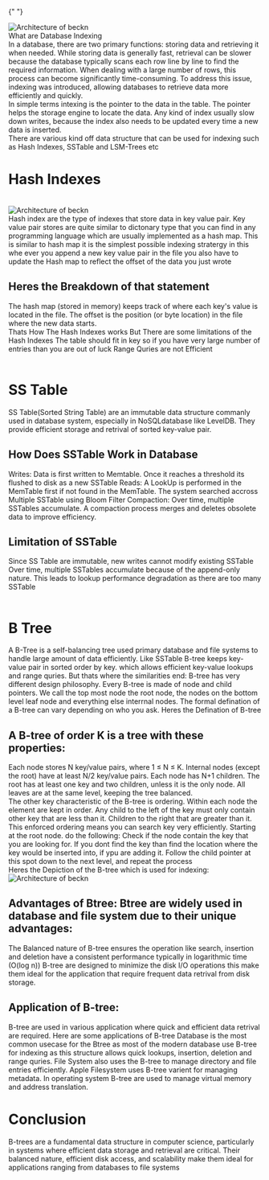 {" "}

<Image
  src="https://res.cloudinary.com/dugadzwcv/image/upload/v1740920385/1_mi2OmU60IUqO7Td6x9MnrA_joqfnu.png"
  alt="Architecture of beckn"
  width={1200}
  height={630}
/>
<Br />
What are Database Indexing <Br />
In a database, there are two primary functions: storing data and retrieving it when
needed. While storing data is generally fast, retrieval can be slower because the
database typically scans each row line by line to find the required information.
When dealing with a large number of rows, this process can become significantly time-consuming.
To address this issue, indexing was introduced, allowing databases to retrieve data
more efficiently and quickly.
<Br />
In simple terms intexing is the pointer to the data in the table. The pointer helps
the storage engine to locate the data. Any kind of index usually slow down writes,
because the index also needs to be updated every time a new data is inserted.
<Br />
There are various kind off data structure that can be used for indexing such as Hash
Indexes, SSTable and LSM-Trees etc
<Br />
<H1>Hash Indexes</H1>
<Br />
<Image
  src="https://res.cloudinary.com/dugadzwcv/image/upload/v1741976551/Screenshot_from_2025-03-14_23-50-12_uqhgcc.png"
  alt="Architecture of beckn"
  width={1200}
  height={630}
/>
<Br />
Hash index are the type of indexes that store data in key value pair. Key value pair
stores are quite similar to dictonary type that you can find in any programming language
which are usually implemented as a hash map. This is similar to hash map it is the
simplest possible indexing stratergy in this whe ever you append a new key value
pair in the file you also have to update the Hash map to reflect the offset of the
data you just wrote
<Br />
<H2>Heres the Breakdown of that statement</H2>
<BulletIcon>
  The hash map (stored in memory) keeps track of where each key's value is
  located in the file.
</BulletIcon>
<BulletIcon>
  The offset is the position (or byte location) in the file where the new data
  starts.
</BulletIcon>
<Br />
Thats How The Hash Indexes works But There are some limitations of the Hash Indexes
<BulletIcon>
  The table should fit in key so if you have very large number of entries than
  you are out of luck
</BulletIcon>
<BulletIcon>Range Quries are not Efficient</BulletIcon>
<Br />
<Br />
<H1>SS Table</H1>
SS Table(Sorted String Table) are an immutable data structure commanly used in database
system, especially in NoSQLdatabase like LevelDB. They provide efficient storage
and retrival of sorted key-value pair.
<Br />
<H2>How Does SSTable Work in Database</H2>
<BulletIcon>
  Writes: Data is first written to Memtable. Once it reaches a threshold its
  flushed to disk as a new SSTable
</BulletIcon>
<BulletIcon>
  Reads: A LookUp is performed in the MemTable first if not found in the
  MemTable. The system searched accross Multiple SSTable using Bloom Filter
</BulletIcon>
<BulletIcon>
  Compaction: Over time, multiple SSTables accumulate. A compaction process
  merges and deletes obsolete data to improve efficiency.
</BulletIcon>
<H2>Limitation of SSTable</H2>
<BulletIcon>
  Since SS Table are immutable, new writes cannot modify existing SSTable
</BulletIcon>
<BulletIcon>
  Over time, multiple SSTables accumulate because of the append-only nature.
  This leads to lookup performance degradation as there are too many SSTable
</BulletIcon>
<Br />
<Br />
<H1>B Tree</H1>
A B-Tree is a self-balancing tree used primary database and file systems to handle
large amount of data efficiently. Like SSTable B-tree keeps key-value pair in sorted
order by key. which allows efficient key-value lookups and range quries. But thats
where the similarities end: B-tree has very different design philosophy. Every B-tree
is made of node and child pointers. We call the top most node the root node, the
nodes on the bottom level leaf node and everything else interrnal nodes. The formal
defination of a B-tree can vary depending on who you ask. Heres the Defination of
B-tree
<Br />
<H2>A B-tree of order K is a tree with these properties:</H2>
<BulletIcon>Each node stores N key/value pairs, where 1 ≤ N ≤ K.</BulletIcon>
<BulletIcon>
  Internal nodes (except the root) have at least N/2 key/value pairs.
</BulletIcon>
<BulletIcon>Each node has N+1 children.</BulletIcon>
<BulletIcon>
  The root has at least one key and two children, unless it is the only node.
</BulletIcon>
<BulletIcon>
  All leaves are at the same level, keeping the tree balanced.
</BulletIcon>
<Br />
The other key characteristic of the B-tree is ordering. Within each node the
element are kept in order. Any child to the left of the key must only contain
other key that are less than it. Children to the right that are greater than it.
This enforced ordering means you can search key very efficiently. Starting at
the root node. do the following:
<BulletIcon>
  Check if the node contain the key that you are looking for.
</BulletIcon>
<BulletIcon>
  If you dont find the key than find the location where the key would be
  inserted into, if ypu are adding it.
</BulletIcon>
<BulletIcon>
  Follow the child pointer at this spot down to the next level, and repeat the
  process
</BulletIcon>
<Br />
Heres the Depiction of the B-tree which is used for indexing:
<Br />
<Image
  src="https://res.cloudinary.com/dugadzwcv/image/upload/v1742107632/Screenshot_2025-03-16_121610_k0zhxp.png"
  alt="Architecture of beckn"
  width={1200}
  height={630}
/>
<Br />
<H2>
  Advantages of Btree: Btree are widely used in database and file system due to
  their unique advantages:
</H2>
<BulletIcon>
  The Balanced nature of B-tree ensures the operation like search, insertion and
  deletion have a consistent performance typically in logarithmic time (O(log
  n))
</BulletIcon>
<BulletIcon>
  B-tree are designed to minimize the disk I/O operations this make them ideal
  for the application that require frequent data retrival from disk storage.
</BulletIcon>
<Br />
<H2>Application of B-tree:</H2>
B-tree are used in various application where quick and efficient data retrival
are required. Here are some applications of B-tree
<BulletIcon>
  Database is the most common usecase for the Btree as most of the modern
  database use B-tree for indexing as this structure allows quick lookups,
  insertion, deletion and range quries.
</BulletIcon>
<BulletIcon>
  File System also uses the B-tree to manage directory and file entries
  efficiently. Apple Filesystem uses B-tree varient for managing metadata.
</BulletIcon>
<BulletIcon>
  In operating system B-tree are used to manage virtual memory and address
  translation.
</BulletIcon>
<Br />

<H1>Conclusion</H1>
B-trees are a fundamental data structure in computer science, particularly in systems
where efficient data storage and retrieval are critical. Their balanced nature, efficient
disk access, and scalability make them ideal for applications ranging from databases
to file systems
